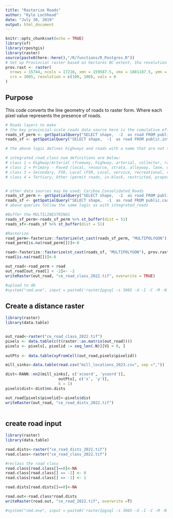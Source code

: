```yaml
---
title: "Rasterize Roads"
author: "Kyle Lochhead"
date: "July 30, 2019"
output: html_document
---
```


<!-- # Copyright 2018 Province of British Columbia
# 
# Licensed under the Apache License, Version 2.0 (the "License");
# you may not use this file except in compliance with the License.
# You may obtain a copy of the License at
# 
# http://www.apache.org/licenses/LICENSE-2.0
# 
# Unless required by applicable law or agreed to in writing, software distributed under the License is distributed on an "AS IS" BASIS,
# WITHOUT WARRANTIES OR CONDITIONS OF ANY KIND, either express or implied.
# See the License for the specific language governing permissions and limitations under the License.-->

```r
knitr::opts_chunk$set(echo = TRUE)
library(sf)
library(rpostgis)
library(raster)
source(paste0(here::here(),"/R/functions/R_Postgres.R"))
# Set up Provincial raster based on hectares BC extent, 1ha resolution and projection
prov.rast <- raster(
  nrows = 15744, ncols = 17216, xmn = 159587.5, xmx = 1881187.5, ymn = 173787.5, ymx = 1748187.5, 
  crs = 3005, resolution = c(100, 100), vals = 0
)

```

## Purpose

This code converts the line geometry of roads to raster form. Where each pixel value represents the presence of roads.

```r
# Roads layers to make
# the key provincial-scale roads data source here is the cumulative effects program integrated roads data; public.integrated_roads
roads_sf_perm <- getSpatialQuery("SELECT shape,  -2  as road FROM public.integrated_roads_2021 where integrated_road_class_num <= 2 or (dra_road_name_full is not null AND dra_road_class <> 'trail');")
roads_sf <- getSpatialQuery("SELECT shape,  -1  as road FROM public.integrated_roads_2021 where integrated_road_class_num > 2")

# the above logic defines highways and roads with a name that are not trails as 'permanent' roads (-2), and all other roads types as non-permanent (-1)

# integrated_road_class_num definitions are below:
# class 1 = Highway/Arterial (freeway, highway, arterial, collector, ramp, yield )
# class 2 = Primary - Paved (local, resource, strata, alleyway, lane, driveway)
# class 3 = Secondary, FSR, Local (FSR, Local, service, recreational, resource, OGC long-term all weather)
# class 4 = Tertiary, Other (permit roads, in-block, restricted, proposed, seasonal, overgrown, decommissioned, trail, runway) 


# other data sources may be used; Cariboo_Consolidated_Roads
roads_sf_perm <- getSpatialQuery("SELECT shape,  -2  as road FROM public.cariboo_consolidated_roads where TRANSPORT_LINE_SURFACE_CODE = 'P' or (STRUCTURED_NAME_1 is not null AND TRANSPORT_LINE_TYPE_CODE <> 'TRL');")
roads_sf <- getSpatialQuery("SELECT shape,  -1  as road FROM public.cariboo_consolidated_roads where TRANSPORT_LINE_SURFACE_CODE <> 'P'")
# above queries follow the same logic as with integrated_roads

#Buffer the MULTILINESTRINGS
roads_sf_perm<-roads_sf_perm %>% st_buffer(dist = 51)
roads_sf<-roads_sf %>% st_buffer(dist = 51)

#Rasterize
road_perm<-fasterize::fasterize(st_cast(roads_sf_perm, "MULTIPOLYGON"), prov.rast, field = "road")
road_perm[is.na(road_perm[])]<-0

road<-fasterize::fasterize(st_cast(roads_sf, "MULTIPOLYGON"), prov.rast, field = "road")
road[is.na(road[])]<-0

out_road<-road_perm + road
out_road[out_road[] < -2]<- -2
writeRaster(out_road, "ce_road_class_2022.tif", overwrite = TRUE)

#upload to db
#system("cmd.exe", input = paste0('raster2pgsql -s 3005 -d -I -C -M -N 2147483648  ', here::here(), '/R/params/ften_road.tif -t 100x100 rast.rds_ften | psql postgres://', keyring::key_get('dbuser', keyring = 'postgreSQL'), ':', keyring::key_get('dbpass', keyring = 'postgreSQL'), '@', keyring::key_get('dbhost', keyring = 'postgreSQL'), ':5432/clus'), show.output.on.console = FALSE, invisible = TRUE)

```

## Create a distance raster

```r

library(raster)
library(data.table)


out_road<-raster("ce_road_class_2022.tif")
pixels <- data.table(c(t(raster::as.matrix(out_road)))) 
pixels <- pixels[, pixelid := seq_len(.N)][V1 < 0, ]
        
outPts <- data.table(xyFromCell(out_road,pixels$pixelid))

mill_sinks<-data.table(read.csv("mill_locations_2023.csv", sep =","))

dist<-RANN::nn2(mill_sinks[, c('xcoord', 'ycoord')], 
                       outPts[, c('x', 'y')], 
                       k = 1)
pixels$dist<-dist$nn.dists

out_road[pixels$pixelid]<-pixels$dist
writeRaster(out_road, "ce_road_dists_2022.tif")
 
```

## create road input

```r
library(raster)
library(data.table)

road.dists<-raster("ce_road_dists_2022.tif")
road.class<-raster("ce_road_class_2022.tif")

#reclass the road class
road.class[road.class[]==0]<-NA
road.class[road.class[] == -2] <- 0
road.class[road.class[] == -1] <- 1

road.dists[road.dists[]==0]<-NA

road.out<-road.class*road.dists
writeRaster(road.out, "ce_road_2022.tif", overwrite =T)

#system("cmd.exe", input = paste0('raster2pgsql -s 3005 -d -I -C -M -N 2147483648  ', here::here(), '/R/params/road_clus.tif -t 100x100 rast.rds_cariboo_2022 | psql postgres://', keyring::key_get('dbuser', keyring = 'postgreSQL'), ':', keyring::key_get('dbpass', keyring = 'postgreSQL'), '@', keyring::key_get('dbhost', keyring = 'postgreSQL'), ':5432/clus'), show.output.on.console = FALSE, invisible = TRUE)
```